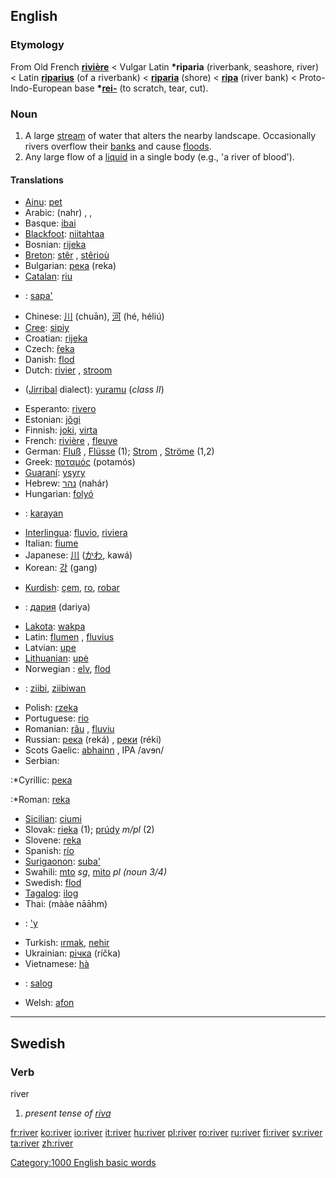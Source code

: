 ==English==

{{rank|else|entered|none|506|river|change|happy|hours}}

===Etymology===
From Old French '''[[rivière]]''' < Vulgar Latin '''*riparia''' (riverbank, seashore, river) < Latin '''[[riparius]]''' (of a riverbank) < '''[[riparia]]''' (shore) < '''[[ripa]]''' (river bank) < Proto-Indo-European base '''*[[rei-]]''' (to scratch, tear, cut).

===Noun===
{{en-noun-reg}}

#A large [[stream]] of water that alters the nearby landscape. Occasionally rivers overflow their [[bank]]s and cause [[flood]]s.
#Any large flow of a [[liquid]] in a single body (e.g., 'a river of blood').

====Translations====
{{top}}
*[[Ainu]]: [[pet#Ainu|pet]]
*Arabic: {{ARchar|[[نهر|نَهْر]]}} (nahr) {{m}}, {{ARchar|[[انهار|أنْهَار]]}} {{IPAchar|(’anháːr)}} {{p}}, {{ARchar|[[انهر|أنْهُر]]}} {{IPAchar|(’ánhur)}} {{p}}
*Basque: [[ibai]]
*[[Blackfoot]]: [[niitahtaa]]
*Bosnian: [[rijeka]] {{f}}
*[[Breton]]: [[stêr]] {{f}}, [[stêrioù]] {{p}}
*Bulgarian: [[река]] (reka) {{f}}
*[[Catalan]]: [[riu]] {{m}}
*{{ceb}}: [[sapa']]
*Chinese: [[川]] (chuān), [[河]] (hé, héliú)
*[[Cree]]: [[sipiy]]
*Croatian: [[rijeka]] {{f}}
*Czech: [[řeka]] {{f}}
*Danish: [[flod]] {{c}}
*Dutch: [[rivier]] {{m}}, [[stroom]] {{m}}
*{{dbl}} ([[Jirribal]] dialect): [[yuramu]] (''class II'')
*Esperanto: [[rivero]]
*Estonian: [[jõgi#Estonian|jõgi]]
*Finnish: [[joki]], [[virta]]
*French: [[rivière]] {{f}}, [[fleuve]] {{m}}
*German: [[Fluß]] {{m}}, [[Flüsse]] {{p}} (1); [[Strom]] {{m}}, [[Ströme]] {{p}} (1,2)
*Greek: [[ποταμός]] (potamós) {{m}}
*[[Guaraní]]: [[ysyry]]
*Hebrew: [[נהר]] (nahár) {{m}}
*Hungarian: [[folyó]]
*{{ilo}}: [[karayan]]
*[[Interlingua]]: [[fluvio]], [[riviera]]
*Italian: [[fiume]] {{m}}
*Japanese: [[川]] ([[かわ]], kawá)
*Korean: [[강]] (gang)
{{mid}}
*[[Kurdish]]: [[çem]], [[ro]], [[robar]]
*{{ky}}: [[дария]] (dariya)
*[[Lakota]]: [[wakpa]]
*Latin: [[flumen]] {{n}}, [[fluvius]] {{m}}
*Latvian: [[upe]] {{f}}
*[[Lithuanian]]: [[upė]] {{f}}
*Norwegian<!--do not wikify-->: [[elv]], [[flod]]
*{{oj}}: [[ziibi]], [[ziibiwan]] {{p}}
*Polish: [[rzeka]] {{f}}
*Portuguese: [[rio]] {{m}}
*Romanian: [[râu]] {{n}}, [[fluviu]] {{n}}
*Russian: [[река]] (reká) {{f}}, [[реки]] (réki) {{p}}
*Scots Gaelic: [[abhainn]] {{f}}, IPA /avɘn/
*Serbian: 
:*Cyrillic: [[река]] {{f}}
:*Roman: [[reka]] {{f}}
*[[Sicilian]]: [[ciumi]] {{m}}
*Slovak: [[rieka#Slovak|rieka]] {{f}} (1); [[prúd#Slovak|prúdy]] ''m/pl'' (2)
*Slovene: [[reka]] {{f}}
*Spanish: [[río]] {{m}}
*[[Surigaonon]]: [[suba']]
*Swahili: [[mto]] ''sg'', [[mito]] ''pl (noun 3/4)''
*Swedish: [[flod]] {{c}}
*[[Tagalog]]: [[ilog]]
*Thai: {{THchar|[[แม่น้ำ]]}} (mààe nāāhm)
*{{tpn}}: [['y]]
*Turkish: [[ırmak]], [[nehir]]
*Ukrainian: [[річка]] (ríčka) {{f}}
*Vietnamese: [[hà]]
*{{war}}: [[salog]]
*Welsh: [[afon]]
{{bottom}}


----

==Swedish==
===Verb===
;river
#''present tense of [[riva]]''

[[Category:1000 English basic words]]

[[fr:river]]
[[ko:river]]
[[io:river]]
[[it:river]]
[[hu:river]]
[[pl:river]]
[[ro:river]]
[[ru:river]]
[[fi:river]]
[[sv:river]]
[[ta:river]]
[[zh:river]]